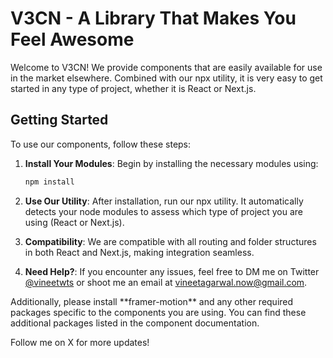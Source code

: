 
# V3CN - A Library That Makes You Feel Awesome

Welcome to V3CN! We provide components that are easily available for use in the market elsewhere. Combined with our npx utility, it is very easy to get started in any type of project, whether it is React or Next.js.

## Getting Started

To use our components, follow these steps:

1. **Install Your Modules**: Begin by installing the necessary modules using:

   ```bash
   npm install
   ```

2. **Use Our Utility**: After installation, run our npx utility. It automatically detects your node modules to assess which type of project you are using (React or Next.js).

3. **Compatibility**: We are compatible with all routing and folder structures in both React and Next.js, making integration seamless.

4. **Need Help?**: If you encounter any issues, feel free to DM me on Twitter [@vineetwts](https://x.com/vineetwts) or shoot me an email at [vineetagarwal.now@gmail.com](mailto:vineetagarwal.now@gmail.com).

<Callout emoji="👾">
Additionally, please install **framer-motion** and any other required packages specific to the components you are using. You can find these additional packages listed in the component documentation.

</Callout>

Follow me on X for more updates!
